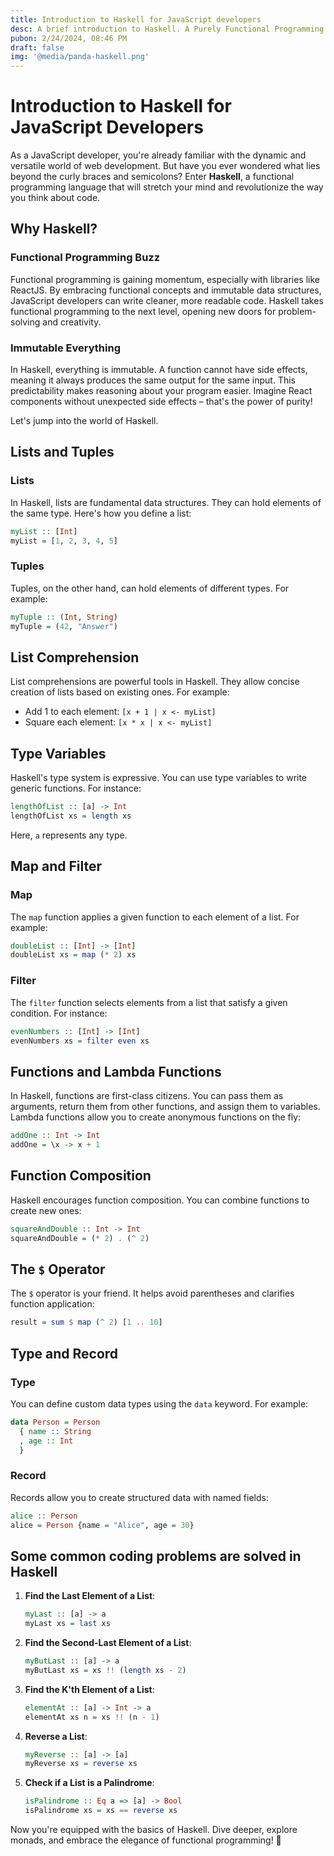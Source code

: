 ---
title: Introduction to Haskell for JavaScript developers
desc: A brief introduction to Haskell. A Purely Functional Programming Language with super powers.
pubon: 2/24/2024, 08:46 PM
draft: false
img: '@media/panda-haskell.png'
---

# Introduction to Haskell for JavaScript Developers

As a JavaScript developer, you're already familiar with the dynamic and versatile world of web development. But have you ever wondered what lies beyond the curly braces and semicolons? Enter **Haskell**, a functional programming language that will stretch your mind and revolutionize the way you think about code.

## Why Haskell?

### Functional Programming Buzz

Functional programming is gaining momentum, especially with libraries like ReactJS. By embracing functional concepts and immutable data structures, JavaScript developers can write cleaner, more readable code. Haskell takes functional programming to the next level, opening new doors for problem-solving and creativity.

### Immutable Everything

In Haskell, everything is immutable. A function cannot have side effects, meaning it always produces the same output for the same input. This predictability makes reasoning about your program easier. Imagine React components without unexpected side effects – that's the power of purity!

Let's jump into the world of Haskell.

## Lists and Tuples

### Lists

In Haskell, lists are fundamental data structures. They can hold elements of the same type. Here's how you define a list:

```haskell
myList :: [Int]
myList = [1, 2, 3, 4, 5]
```

### Tuples

Tuples, on the other hand, can hold elements of different types. For example:

```haskell
myTuple :: (Int, String)
myTuple = (42, "Answer")
```

## List Comprehension

List comprehensions are powerful tools in Haskell. They allow concise creation of lists based on existing ones. For example:

- Add 1 to each element: `[x + 1 | x <- myList]`
- Square each element: `[x * x | x <- myList]`

## Type Variables

Haskell's type system is expressive. You can use type variables to write generic functions. For instance:

```haskell
lengthOfList :: [a] -> Int
lengthOfList xs = length xs
```

Here, `a` represents any type.

## Map and Filter

### Map

The `map` function applies a given function to each element of a list. For example:

```haskell
doubleList :: [Int] -> [Int]
doubleList xs = map (* 2) xs
```

### Filter

The `filter` function selects elements from a list that satisfy a given condition. For instance:

```haskell
evenNumbers :: [Int] -> [Int]
evenNumbers xs = filter even xs
```

## Functions and Lambda Functions

In Haskell, functions are first-class citizens. You can pass them as arguments, return them from other functions, and assign them to variables. Lambda functions allow you to create anonymous functions on the fly:

```haskell
addOne :: Int -> Int
addOne = \x -> x + 1
```

## Function Composition

Haskell encourages function composition. You can combine functions to create new ones:

```haskell
squareAndDouble :: Int -> Int
squareAndDouble = (* 2) . (^ 2)
```

## The `$` Operator

The `$` operator is your friend. It helps avoid parentheses and clarifies function application:

```haskell
result = sum $ map (^ 2) [1 .. 10]
```

## Type and Record

### Type

You can define custom data types using the `data` keyword. For example:

```haskell
data Person = Person
  { name :: String
  , age :: Int
  }
```

### Record

Records allow you to create structured data with named fields:

```haskell
alice :: Person
alice = Person {name = "Alice", age = 30}
```

## Some common coding problems are solved in Haskell

1. **Find the Last Element of a List**:
    ```haskell
    myLast :: [a] -> a
    myLast xs = last xs
    ```

2. **Find the Second-Last Element of a List**:
    ```haskell
    myButLast :: [a] -> a
    myButLast xs = xs !! (length xs - 2)
    ```

3. **Find the K'th Element of a List**:
    ```haskell
    elementAt :: [a] -> Int -> a
    elementAt xs n = xs !! (n - 1)
    ```

4. **Reverse a List**:
    ```haskell
    myReverse :: [a] -> [a]
    myReverse xs = reverse xs
    ```

5. **Check if a List is a Palindrome**:
    ```haskell
    isPalindrome :: Eq a => [a] -> Bool
    isPalindrome xs = xs == reverse xs
    ```

Now you're equipped with the basics of Haskell. Dive deeper, explore monads, and embrace the elegance of functional programming! 🚀
